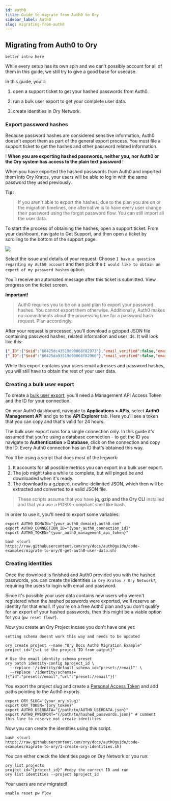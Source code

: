 ```yaml
---
id: auth0
title: Guide to migrate from Auth0 to Ory
sidebar_label: Auth0
slug: migrating-from-auth0
---
```


## Migrating from Auth0 to Ory

`better intro here`

While every setup has its own spin and we can't possibly account for all of them in this guide, we still try to give a good base
for usecase.

In this guide, you'll:

1. open a support ticket to get your hashed passwords from Auth0.

2. run a bulk user export to get your complete user data.

3. create identities in Ory Network.

### Export password hashes

Because password hashes are considered sensitive information, Auth0 doesn't export them as part of the general export process. You
must file a support ticket to get the hashes and other password related information.

! **When you are exporting hashed passwords, neither you, nor Auth0 or the Ory system has access to the plain text password** !

When you have exported the hashed passwords from Auth0 and imported them into Ory Kratos, your users will be able to log in with
the same password they used previously.

**Tip:**

> If you aren't able to export the hashes, due to the plan you are on or the migration timelines, one alternative is to have every
> user change their password using the forgot password flow. You can still import all the user data.

To start the process of obtaining the hashes, open a support ticket. From your dashboard, navigate to Get Support, and then open a
ticket by scrolling to the bottom of the support page.

![](_static/1.png)

Select the issue and details of your request. Choose `I have a question regarding my Auth0 account` and then pick the
`I would like to obtain an export of my password hashes` option.

You’ll receive an automated message after this ticket is submitted. View progress on the ticket screen.

**Important!**

> Auth0 requires you to be on a paid plan to export your password hashes. You cannot export them otherwise. Additionally, Auth0
> makes no commitments about the processing time for a password hash request. Plan accordingly.

After your request is processed, you’ll download a gzipped JSON file containing password hashes, related information and user ids.
It will look like this:

```JSON
{"_ID":{"$oid":"60425dc43519d90068f82973"},"email_verified":false,"email":"test2@example.com","passwordHash":"$2b$10$Z6hUTEEeoJXN5/AmSm/4.eZ75RYgFVriQM9LPhNEC7kbAbS/VAaJ2","password_set_date":{"$date":"2021-03-05T16:35:16.775Z"},"tenant":"dev-rwsbs6ym","connection":"Username-Password-Authentication","_tmp_is_unique":true}
{"_ID":{"$oid":"60425da93519d90068f82966"},"email_verified":false,"email":"test@example.com","passwordHash":"$2b$10$CSZ2JarG4XYbGa.JkfpqnO2wrlbfp5eb5LScHSGo9XGeZ.a.Ic54S","password_set_date":{"$date":"2021-03-05T16:34:49.502Z"},"tenant":"dev-rwsbs6ym","connection":"Username-Password-Authentication","_tmp_is_unique":true}
```

While this export contains your users email adresses and password hashes, you will still have to obtain the rest of your user
data.

### Creating a bulk user export

To create a [bulk user export](https://auth0.com/docs/manage-users/user-migration/bulk-user-exports), you'll need a Management API
Access Token and the ID for your connection.

On your Auth0 dashboard, navigate to **Applications > APIs**, select **Auth0 Management API** and go to the **API Explorer** tab.
Here you'll see a token that you can copy and that's valid for 24 hours.

The bulk user export runs for a single connection only. In this guide it's assumed that you're using a database connection - to
get the ID you navigate to **Authentication > Database**, click on the connection and copy the ID. Every Auth0 connection has an
ID that's obtained this way.

You'll be using a script that does most of the legwork:

1. It accounts for all possible metrics you can export in a bulk user export.
2. The job might take a while to complete, but will pinged be and downloaded when it's ready.
3. The download is a gzipped, newline-delimited JSON, which then will be extracted and converted to a valid JSON file.

> These scripts assume that you have **jq, gzip and the Ory CLI** installed and that you use a POSIX-compliant shell like bash.

In order to use it, you'll need to export some variables:

```shell
export AUTH0_DOMAIN="{your_auth0_domain}.auth0.com"
export AUTH0_CONNECTION_ID="{your_auth0_connection_id}"
export AUTH0_TOKEN="{your_auth0_management_api_token}"
```

```shell
bash <(curl https://raw.githubusercontent.com/ory/docs/auth0guide/code-examples/migrate-to-ory/0-get-auth0-user-data.sh)
```

### Creating identities

Once the download is finished and Auth0 provided you with the hashed passwords, you can create the identities
`in Ory Kratos / Ory Network?`, requiring the users to login with email and password.

Since it's possible your user data contains new users who weren't registered when the hashed passwords were exported, we'll
reserve an identity for that email. If you're on a free Auth0 plan and you don't qualify for an export of your hashed passwords,
then this might be a viable option for you (`pw reset flow?`).

Now you create an Ory Project incase you don't have one yet:

`setting schema doesnt work this way and needs to be updated`

```shell
ory create project --name "Ory Docs Auth0 Migration Example"
project_id="{set to the project ID from output}"

# Use the email identity schema preset
ory patch identity-config $project_id \
  --replace '/identity/default_schema_id="preset://email"' \
  --replace '/identity/schemas=[{"id":"preset://email","url":"preset://email"}]'
```

You export the project slug and create a [Personal Access Token](https://www.ory.sh/docs/concepts/personal-access-token) and add
paths pointing to the Auth0 exports.

```shell
export ORY_SLUG='{your_ory_slug}'
export ORY_TOKEN='{ory_token}'
export AUTH0_USERDATA="{/path/to/AUTH0_USERDATA.json}"
export AUTH0_PWEXPORT="{/path/to/hashed_passwords.json}" # comment this line to reserve not create identities
```

Now you can create the identities using this script.

```shell
bash <(curl https://raw.githubusercontent.com/ory/docs/auth0guide/code-examples/migrate-to-ory/1-create-ory-identities.sh)
```

You can either check the Identities page on Ory Network or you run:

```shell
ory list projects
project_id="{project_id}" #copy the correct ID and run
ory list identities --project $project_id
```

Your users are now migrated!

`enable reset pw flow`
